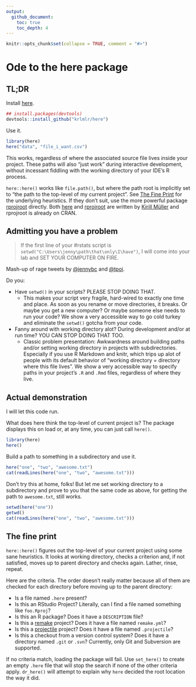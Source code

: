 ```yaml
---
output:
  github_document:
    toc: true
    toc_depth: 4
---
```


<!-- README.md is generated from README.Rmd. Please edit that file -->

```r
knitr::opts_chunk$set(collapse = TRUE, comment = "#>")
```

# Ode to the here package

## TL;DR

Install [here](https://krlmlr.github.io/here/).

```r
## install.packages(devtools)
devtools::install_github("krlmlr/here")
```

Use it.

```r
library(here)
here("data", "file_i_want.csv")
```

This works, regardless of where the associated source file lives inside your project. These paths will also "just work" during interactive development, without incessant fiddling with the working directory of your IDE's R process.

`here::here()` works like `file.path()`, but where the path root is implicitly set to "the path to the top-level of my current project". See [The Fine Print](#the-fine-print) for the underlying heuristics. If they don't suit, use the more powerful package [rprojroot](https://krlmlr.github.io/rprojroot/) directly. Both [here](https://krlmlr.github.io/here/) and [rprojroot](https://krlmlr.github.io/rprojroot/) are written by [Kirill Müller](https://github.com/krlmlr) and rprojroot is already on CRAN.

## Admitting you have a problem

> If the first line of your #rstats script is `setwd("C:\Users\jenny\path\that\only\I\have")`, I will come into your lab and SET YOUR COMPUTER ON FIRE.

Mash-up of rage tweets by [\@jennybc](https://twitter.com/JennyBryan/status/673240213313851393) and [\@tpoi](https://twitter.com/tpoi/status/720340395901648897).

Do you:

  * Have `setwd()` in your scripts? PLEASE STOP DOING THAT.
    - This makes your script very fragile, hard-wired to exactly one time and place. As soon as you rename or move directories, it breaks. Or maybe you get a new computer? Or maybe someone else needs to run your code? We show a very accessible way to go cold turkey and eliminate the `setwd()` gotcha from your code.
  * Fanny around with working directory alot? During development and/or at run time? YOU CAN STOP DOING THAT TOO.
    - Classic problem presentation: Awkwardness around building paths and/or setting working directory in projects with subdirectories. Especially if you use R Markdown and knitr, which trips up alot of people with its default behavior of "working directory = directory where this file lives".  We show a very accessible way to specify paths in your project's `.R` and `.Rmd` files, regardless of where they live.

## Actual demonstration

I will let this code run.

What does here think the top-level of current project is? The package displays this on load or, at any time, you can just call `here()`.

```r
library(here)
here()
```

Build a path to something in a subdirectory and use it.

```r
here("one", "two", "awesome.txt")
cat(readLines(here("one", "two", "awesome.txt")))
```

Don't try this at home, folks! But let me set working directory to a subdirectory and prove to you that the same code as above, for getting the path to `awesome.txt`, still works.

```r
setwd(here("one"))
getwd()
cat(readLines(here("one", "two", "awesome.txt")))
```

## The fine print

`here::here()` figures out the top-level of your current project using some sane heuristics. It looks at working directory, checks a criterion and, if not satisfied, moves up to parent directory and checks again. Lather, rinse, repeat.

Here are the criteria. The order doesn't really matter because all of them are checked for each directory before moving up to the parent directory:

  * Is a file named `.here` present?
  * Is this an RStudio Project? Literally, can I find a file named something like `foo.Rproj`?
  * Is this an R package? Does it have a `DESCRIPTION` file?
  * Is this a [remake](https://github.com/richfitz/remake#readme) project? Does it have a file named `remake.yml`?
  * Is this a [projectile](http://projectile.readthedocs.io/en/latest/) project? Does it have a file named `.projectile`?
  * Is this a checkout from a version control system? Does it have a directory named `.git` or `.svn`? Currently, only Git and Subversion are supported.

If no criteria match, loading the package will fail. Use `set_here()` to create an empty `.here` file that will stop the search if none of the other criteria apply. `dr_here()` will attempt to explain why `here` decided the root location the way it did.
